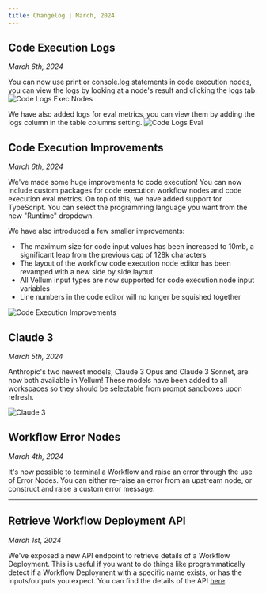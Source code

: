 ```yaml
---
title: Changelog | March, 2024
---
```


## Code Execution Logs

_March 6th, 2024_

You can now use print or console.log statements in code execution nodes, you can view the logs by looking at a node's result and clicking the logs tab.
![Code Logs Exec Nodes](https://storage.googleapis.com/vellum-public/help-docs/code-exec-logs.png)

We have also added logs for eval metrics, you can view them by adding the logs column in the table columns setting.
![Code Logs Eval](https://storage.googleapis.com/vellum-public/help-docs/code-exec-metric-logs.png)

## Code Execution Improvements

_March 6th, 2024_

We've made some huge improvements to code execution! You can now include custom packages for code execution workflow nodes and code execution eval metrics. On top of this, we have added support for TypeScript. You can select the programming language you want from the new "Runtime" dropdown.

We have also introduced a few smaller improvements:
- The maximum size for code input values has been increased to 10mb, a significant leap from the previous cap of 128k characters
- The layout of the workflow code execution node editor has been revamped with a new side by side layout
- All Vellum input types are now supported for code execution node input variables
- Line numbers in the code editor will no longer be squished together

![Code Execution Improvements](https://storage.googleapis.com/vellum-public/help-docs/code-execution-improvements.png)

## Claude 3

_March 5th, 2024_

Anthropic's two newest models, Claude 3 Opus and Claude 3 Sonnet, are now both available in Vellum! These models have been added to all workspaces so they should be selectable from prompt sandboxes upon refresh.

![Claude 3](https://storage.googleapis.com/vellum-public/help-docs/claude-3-models.png)

## Workflow Error Nodes

_March 4th, 2024_

It's now possible to terminal a Workflow and raise an error through the use of Error Nodes. You can either re-raise an error from an upstream node, or construct and raise a custom error message.

---

## Retrieve Workflow Deployment API

_March 1st, 2024_

We've exposed a new API endpoint to retrieve details of a Workflow Deployment. This is useful if you want to do things like programmatically detect if a Workflow Deployment with a specific name exists, or has the inputs/outputs you expect.
You can find the details of the API [here](https://docs.vellum.ai/api-reference/api-reference/workflow-deployments/retrieve).
